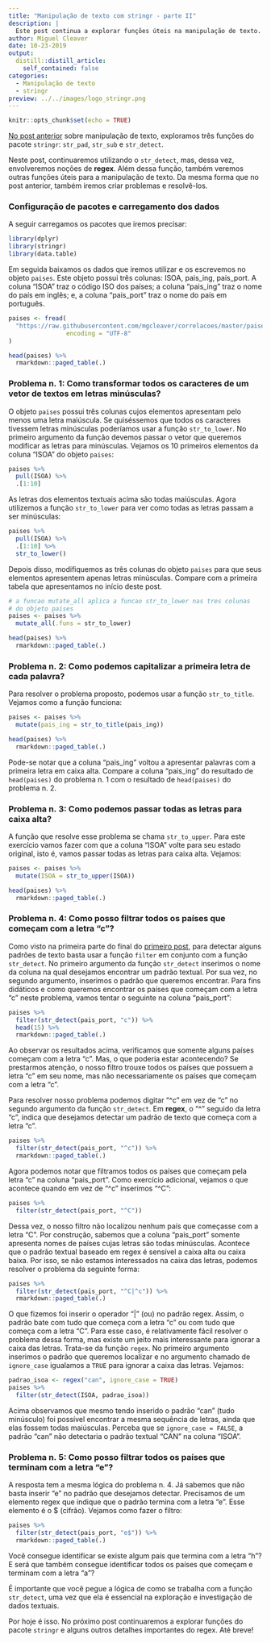 ```yaml
---
title: "Manipulação de texto com stringr - parte II"
description: |
  Este post continua a explorar funções úteis na manipulação de texto. Mais especificamente, iremos aprender a passar todas as letras de dados textuais para caixa baixa ou caixa alta. Também aprenderemos a capitalizar a primeira letra de cada palavra. Ademais, iremos ver algumas noções básicas de regex associadas ao uso da função str_detect.
author: Miguel Cleaver
date: 10-23-2019
output:
  distill::distill_article:
    self_contained: false
categories:
  - Manipulação de texto
  - stringr
preview: ../../images/logo_stringr.png
---
```


```r
knitr::opts_chunk$set(echo = TRUE)
```
<!-- More -->

[No post anterior](https://www.fulljoin.com.br/posts/2019-10-13-manipulao-de-texto-com-stringr/) sobre manipulação de texto, exploramos três funções do pacote `stringr`: `str_pad`, `str_sub` e `str_detect`. 

Neste post, continuaremos utilizando o `str_detect`, mas, dessa vez, envolveremos noções de **regex**. Além dessa função, também veremos outras funções úteis para a manipulação de texto. Da mesma forma que no post anterior, também iremos criar problemas e resolvê-los. 

### Configuração de pacotes e carregamento dos dados

A seguir carregamos os pacotes que iremos precisar:

```r
library(dplyr)
library(stringr)
library(data.table)
```

Em seguida baixamos os dados que iremos utilizar e os escrevemos no objeto `paises`. Este objeto possui três colunas: ISOA, pais_ing, pais_port. A coluna "ISOA" traz o código ISO dos países; a coluna "pais_ing" traz o nome do país em inglês; e, a coluna "pais_port" traz o nome do país em português.

```r
paises <- fread(
  "https://raw.githubusercontent.com/mgcleaver/correlacoes/master/paises_isoa.txt",
                encoding = "UTF-8"
)

head(paises) %>% 
  rmarkdown::paged_table(.)
```

### Problema n. 1: Como transformar todos os caracteres de um vetor de textos em letras minúsculas?

O objeto `paises` possui três colunas cujos elementos apresentam pelo menos uma letra maiúscula.  Se quiséssemos que todos os caracteres tivessem letras minúsculas poderíamos usar a função `str_to_lower`. No primeiro argumento da função devemos passar o vetor que queremos modificar as letras para minúsculas. Vejamos os 10 primeiros elementos da coluna "ISOA" do objeto `paises`:

```r
paises %>% 
  pull(ISOA) %>% 
  .[1:10]
```

As letras dos elementos textuais acima são todas maiúsculas. Agora utilizemos a função `str_to_lower` para ver como todas as letras passam a ser minúsculas:

```r
paises %>% 
  pull(ISOA) %>% 
  .[1:10] %>% 
  str_to_lower()
```

Depois disso, modifiquemos as três colunas do objeto `paises` para que seus elementos apresentem apenas letras minúsculas. Compare com a primeira tabela que apresentamos no início deste post.

```r
# a funcao mutate_all aplica a funcao str_to_lower nas tres colunas
# do objeto paises
paises <- paises %>% 
  mutate_all(.funs = str_to_lower) 

head(paises) %>% 
  rmarkdown::paged_table(.)
```

### Problema n. 2: Como podemos capitalizar a primeira letra de cada palavra?

Para resolver o problema proposto, podemos usar a função `str_to_title`. Vejamos como a função funciona:

```r
paises <- paises %>% 
  mutate(pais_ing = str_to_title(pais_ing))

head(paises) %>% 
  rmarkdown::paged_table(.)
```

Pode-se notar que a coluna "pais_ing" voltou a apresentar palavras com a primeira letra em caixa alta. Compare a coluna "pais_ing" do resultado de `head(paises)` do problema n. 1 com o resultado de `head(paises)` do problema n. 2.

### Problema n. 3: Como podemos passar todas as letras para caixa alta?

A função que resolve esse problema se chama `str_to_upper`. Para este exercício vamos fazer com que a coluna "ISOA" volte para seu estado original, isto é, vamos passar todas as letras para caixa alta. Vejamos:

```r
paises <- paises %>% 
  mutate(ISOA = str_to_upper(ISOA))

head(paises) %>% 
  rmarkdown::paged_table(.)
```


### Problema n. 4: Como posso filtrar todos os países que começam com a letra "c"?

Como visto na primeira parte do final do [primeiro post](https://www.fulljoin.com.br/posts/2019-10-13-manipulao-de-texto-com-stringr/), para detectar alguns padrões de texto basta usar a função `filter` em conjunto com a função `str_detect`. No primeiro argumento da função `str_detect` inserimos o nome da coluna na qual desejamos encontrar um padrão textual. Por sua vez, no segundo argumento, inserimos o padrão que queremos encontrar. Para fins didáticos e como queremos encontrar os países que começam com a letra "c" neste problema, vamos tentar o seguinte na coluna "pais_port":

```r
paises %>% 
  filter(str_detect(pais_port, "c")) %>% 
  head(15) %>% 
  rmarkdown::paged_table(.)
```

Ao observar os resultados acima, verificamos que somente alguns países começam com a letra "c". Mas, o que poderia estar acontecendo? Se prestarmos atenção, o nosso filtro trouxe todos os países que possuem a letra "c" em seu nome, mas não necessariamente os países que começam com a letra "c".

Para resolver nosso problema podemos digitar "^c" em vez de "c" no segundo argumento da função `str_detect`. Em **regex**, o "^" seguido da letra "c", indica que desejamos detectar um padrão de texto que começa com a letra "c". 

```r
paises %>% 
  filter(str_detect(pais_port, "^c")) %>% 
  rmarkdown::paged_table(.)
```

Agora podemos notar que filtramos todos os países que começam pela letra "c" na coluna "pais_port". Como exercício adicional, vejamos o que acontece quando em vez de "^c" inserimos "^C":

```r
paises %>% 
  filter(str_detect(pais_port, "^C"))
```

Dessa vez, o nosso filtro não localizou nenhum país que começasse com a letra "C". Por construção, sabemos que a coluna "pais_port" somente apresenta nomes de países cujas letras são todas minúsculas. Acontece que o padrão textual baseado em regex é sensível a caixa alta ou caixa baixa. Por isso, se não estamos interessados na caixa das letras, podemos resolver o problema da seguinte forma: 

```r
paises %>% 
  filter(str_detect(pais_port, "^C|^c")) %>% 
  rmarkdown::paged_table(.)
```

O que fizemos foi inserir o operador "|" (ou) no padrão regex. Assim, o padrão bate com tudo que começa com a letra "c" ou com tudo que começa com a letra "C". Para esse caso, é relativamente fácil resolver o problema dessa forma, mas existe um jeito mais interessante para ignorar a caixa das letras. Trata-se da função `regex`. No primeiro argumento inserimos o padrão que queremos localizar e no argumento chamado de `ignore_case` igualamos a `TRUE` para ignorar a caixa das letras. Vejamos:

```r
padrao_isoa <- regex("can", ignore_case = TRUE)
paises %>% 
  filter(str_detect(ISOA, padrao_isoa))

```

Acima observamos que mesmo tendo inserido o padrão "can" (tudo minúsculo) foi possível encontrar a mesma sequência de letras, ainda que elas fossem todas maiúsculas. Perceba que se `ignore_case = FALSE`, a padrão "can" não detectaria o padrão textual "CAN" na coluna "ISOA".

### Problema n. 5: Como posso filtrar todos os países que terminam com a letra "e"?

A resposta tem a mesma lógica do problema n. 4. Já sabemos que não basta inserir "e" no padrão que desejamos detectar. Precisamos de um elemento regex que indique que o padrão termina com a letra "e". Esse elemento é o $ (cifrão). Vejamos como fazer o filtro:

```r
paises %>% 
  filter(str_detect(pais_port, "e$")) %>% 
  rmarkdown::paged_table(.)
```

Você consegue identificar se existe algum país que termina com a letra "h"? E será que também consegue identificar todos os países que começam e terminam com a letra "a"? 

É importante que você pegue a lógica de como se trabalha com a função `str_detect`, uma vez que ela é essencial na exploração e investigação de dados textuais.

Por hoje é isso. No próximo post continuaremos a explorar funções do pacote `stringr` e alguns outros detalhes importantes do regex. Até breve!

